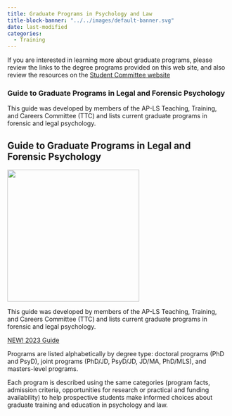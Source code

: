 ```yaml
---
title: Graduate Programs in Psychology and Law
title-block-banner: "../../images/default-banner.svg"
date: last-modified
categories:
  - Training
---
```


::: {.callout-note appearance="simple"}
If you are interested in learning more about graduate programs, please review the links to the degree programs provided on this web site, and also review the resources on the [Student Committee website](https://www.apls-students.org/education--training.html)
:::

### Guide to Graduate Programs in Legal and Forensic Psychology

This guide was developed by members of the AP-LS Teaching, Training, and Careers Committee (TTC) and lists current graduate programs in forensic and legal psychology.




::: simple-info
::: {.content-block .col-v-center}
## Guide to Graduate Programs in Legal and Forensic Psychology
:::

::: grid

::: {.g-col-12 .g-col-md-6}
![](../../images/grad_guide_2023.png){width="300"}

:::

::: {.g-col-12 .g-col-md-6 .col-v-center}

:::vspace2
:::

This guide was developed by members of the AP-LS Teaching, Training, and Careers Committee (TTC) and lists current graduate programs in forensic and legal psychology.

[NEW! 2023 Guide](https://drive.google.com/file/d/1UmxNGjFb-fZciA-OxmWnGi6lhcpeaJ2U/view?usp=sharing){#btn-guide .btn-action .btn-action .btn .btn-primary role="button"}
:::
:::
:::
::: {.callout-note collapse="true" appearance="simple" icon="false"}
Programs are listed alphabetically by degree type: doctoral programs (PhD and PsyD), joint programs (PhD/JD, PsyD/JD, JD/MA, PhD/MLS), and masters-level programs.

Each program is described using the same categories (program facts, admission criteria, opportunities for research or practical and funding availability) to help prospective students make informed choices about graduate training and education in psychology and law.
:::
